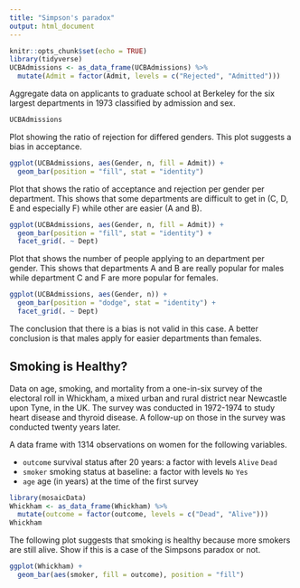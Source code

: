```yaml
---
title: "Simpson's paradox"
output: html_document
---
```


```r
knitr::opts_chunk$set(echo = TRUE)
library(tidyverse)
UCBAdmissions <- as_data_frame(UCBAdmissions) %>%
  mutate(Admit = factor(Admit, levels = c("Rejected", "Admitted")))
```

Aggregate data on applicants to graduate school at Berkeley for the six largest departments in 1973 classified by admission and sex.

```r
UCBAdmissions
```

Plot showing the ratio of rejection for differed genders. This plot suggests a bias in acceptance.

```r
ggplot(UCBAdmissions, aes(Gender, n, fill = Admit)) +
  geom_bar(position = "fill", stat = "identity")
```

Plot that shows the ratio of acceptance and rejection per gender per department. This shows that some departments are difficult to get in (C, D, E and especially F) while other are easier (A and B).

```r
ggplot(UCBAdmissions, aes(Gender, n, fill = Admit)) +
  geom_bar(position = "fill", stat = "identity") +
  facet_grid(. ~ Dept)
```

Plot that shows the number of people applying to an department per gender. This shows that departments A and B are really popular for males while department C and F are more popular for females.

```r
ggplot(UCBAdmissions, aes(Gender, n)) +
  geom_bar(position = "dodge", stat = "identity") +
  facet_grid(. ~ Dept)
```

The conclusion that there is a bias is not valid in this case. A better conclusion is that males apply for easier departments than females.

## Smoking is Healthy?

Data on age, smoking, and mortality from a one-in-six survey of the electoral roll in Whickham, a mixed urban and rural district near Newcastle upon Tyne, in the UK. The survey was conducted in 1972-1974 to study heart disease and thyroid disease. A follow-up on those in the survey was conducted twenty years later.

A data frame with 1314 observations on women for the following variables.

* `outcome` survival status after 20 years: a factor with levels `Alive` `Dead`
* `smoker` smoking status at baseline: a factor with levels `No` `Yes`
* `age` age (in years) at the time of the first survey

```r
library(mosaicData)
Whickham <- as_data_frame(Whickham) %>%
  mutate(outcome = factor(outcome, levels = c("Dead", "Alive")))
Whickham
```

The following plot suggests that smoking is healthy because more smokers are still alive. Show if this is a case of the Simpsons paradox or not.

```r
ggplot(Whickham) +
  geom_bar(aes(smoker, fill = outcome), position = "fill")
```

